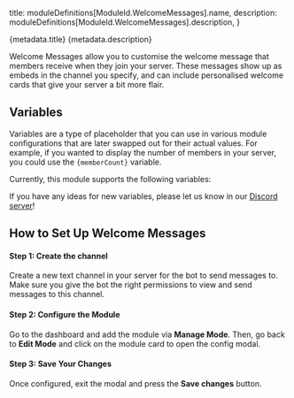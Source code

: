 

  title: moduleDefinitions[ModuleId.WelcomeMessages].name,
  description: moduleDefinitions[ModuleId.WelcomeMessages].description,
}

<Heading>
  <HeadingTitle>{metadata.title}</HeadingTitle>
  <HeadingDescription>{metadata.description}</HeadingDescription>
</Heading>

Welcome Messages allow you to customise the welcome message that members receive when they join your server. These messages show up as embeds in the channel you specify, and can include personalised welcome cards that give your server a bit more flair.

## Variables

Variables are a type of placeholder that you can use in various module configurations that are later swapped out for their actual values. For example, if you wanted to display the number of members in your server, you could use the `{memberCount}` variable.

Currently, this module supports the following variables:

<ModuleVariables moduleId={ModuleId.WelcomeMessages} />

If you have any ideas for new variables, please let us know in our [Discord server](https://phasebot.xyz/redirect/discord)!

## How to Set Up Welcome Messages

#### Step 1: Create the channel

Create a new text channel in your server for the bot to send messages to. Make sure you give the bot the right permissions to view and send messages to this channel.

#### Step 2: Configure the Module

Go to the dashboard and add the module via **Manage Mode**. Then, go back to **Edit Mode** and click on the module card to open the config modal.

#### Step 3: Save Your Changes

Once configured, exit the modal and press the **Save changes** button.
